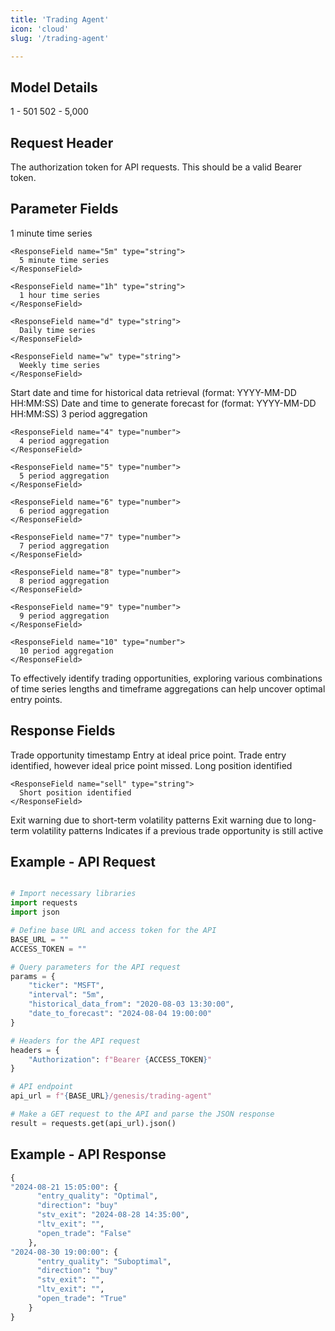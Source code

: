 ```yaml
---
title: 'Trading Agent'
icon: 'cloud'
slug: '/trading-agent'

---
```


## Model Details 


<CardGroup cols={2}>
  <Card title="Mandatory Time Periods">
    1 - 501
  </Card>
  <Card title="Optional Time Periods">
    502 - 5,000
  </Card>

</CardGroup>

## Request Header 


<ParamField header="Authorization" type="string" required>
  The authorization token for API requests. This should be a valid Bearer token.
   </ParamField>

## Parameter Fields 

<ParamField body="ticker" type="string" required>
</ParamField>



<ParamField body="interval" type="string" required>

<Expandable title="Options">
    <ResponseField name="1m" type="string">
      1 minute time series
    </ResponseField>

    <ResponseField name="5m" type="string">
      5 minute time series
    </ResponseField>

    <ResponseField name="1h" type="string">
      1 hour time series
    </ResponseField>

    <ResponseField name="d" type="string">
      Daily time series
    </ResponseField>

    <ResponseField name="w" type="string">
      Weekly time series
    </ResponseField>

  </Expandable>
</ParamField>



<ParamField body="historical_data_from" type="string" required>
<Expandable title="Format">
    <ResponseField name="date_from" type="string">
      Start date and time for historical data retrieval (format: YYYY-MM-DD HH:MM:SS)
    </ResponseField>

  </Expandable>
</ParamField>



<ParamField body="date_to_forecast" type="list" required>
<Expandable title="Format">
    <ResponseField name="date_to" type="string">
      Date and time to generate forecast for (format: YYYY-MM-DD HH:MM:SS)
    </ResponseField>

  </Expandable>
</ParamField>
<ParamField body="Aggregation" type="list" required>
  <Expandable title="Options">
    <ResponseField name="3" type="number">
      3 period aggregation
    </ResponseField>

    <ResponseField name="4" type="number">
      4 period aggregation
    </ResponseField>

    <ResponseField name="5" type="number">
      5 period aggregation
    </ResponseField>

    <ResponseField name="6" type="number">
      6 period aggregation
    </ResponseField>

    <ResponseField name="7" type="number">
      7 period aggregation
    </ResponseField>

    <ResponseField name="8" type="number">
      8 period aggregation
    </ResponseField>

    <ResponseField name="9" type="number">
      9 period aggregation
    </ResponseField>

    <ResponseField name="10" type="number">
      10 period aggregation
    </ResponseField>

  </Expandable>
</ParamField>

<Tip>To effectively identify trading opportunities, exploring various combinations of time series lengths and timeframe aggregations can help uncover optimal entry points.</Tip>





## Response Fields

<ResponseField name="datetime" type="string">
  Trade opportunity timestamp 
</ResponseField>

<ResponseField name="entry_quality" type="string">
  <Expandable title="Options">
    <ResponseField name="Optimal" type="string">
      Entry at ideal price point.
    </ResponseField>
    <ResponseField name="Suboptimal" type="string">
      Trade entry identified, however ideal price point missed.
    </ResponseField>
  </Expandable>   

</ResponseField>

<ResponseField name="direction" type="string">
  <Expandable title="Options">
    <ResponseField name="buy" type="string">
      Long position identified
    </ResponseField>

    <ResponseField name="sell" type="string">
      Short position identified
    </ResponseField>

  </Expandable>
</ResponseField>

<ResponseField name="stv_exit" type="string">
  Exit warning due to short-term volatility patterns 
</ResponseField>

<ResponseField name="ltv_exit" type="string">
  Exit warning due to long-term volatility patterns 
</ResponseField>

<ResponseField name="open_trade" type="boolean">
  Indicates if a previous trade opportunity is still active
</ResponseField>




## Example - API Request

```python

# Import necessary libraries
import requests  
import json  

# Define base URL and access token for the API
BASE_URL = ""  
ACCESS_TOKEN = ""  

# Query parameters for the API request
params = {
    "ticker": "MSFT",
    "interval": "5m",
    "historical_data_from": "2020-08-03 13:30:00",
    "date_to_forecast": "2024-08-04 19:00:00"
}

# Headers for the API request
headers = {
    "Authorization": f"Bearer {ACCESS_TOKEN}"
}

# API endpoint
api_url = f"{BASE_URL}/genesis/trading-agent"

# Make a GET request to the API and parse the JSON response
result = requests.get(api_url).json()
```



## Example - API Response

```python
{
"2024-08-21 15:05:00": {
      "entry_quality": "Optimal",
      "direction": "buy"
      "stv_exit": "2024-08-28 14:35:00",
      "ltv_exit": "",
      "open_trade": "False"
    },
"2024-08-30 19:00:00": {
      "entry_quality": "Suboptimal",
      "direction": "buy"
      "stv_exit": "",
      "ltv_exit": "",
      "open_trade": "True"
    }
}
```